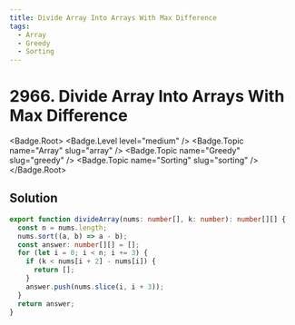 ```yaml
---
title: Divide Array Into Arrays With Max Difference
tags:
  - Array
  - Greedy
  - Sorting
---
```


# 2966. Divide Array Into Arrays With Max Difference

<Badge.Root>
  <Badge.Level level="medium" />
  <Badge.Topic name="Array" slug="array" />
  <Badge.Topic name="Greedy" slug="greedy" />
  <Badge.Topic name="Sorting" slug="sorting" />
</Badge.Root>

## Solution

```typescript filename="solution.ts" copy
export function divideArray(nums: number[], k: number): number[][] {
  const n = nums.length;
  nums.sort((a, b) => a - b);
  const answer: number[][] = [];
  for (let i = 0; i < n; i += 3) {
    if (k < nums[i + 2] - nums[i]) {
      return [];
    }
    answer.push(nums.slice(i, i + 3));
  }
  return answer;
}
```

<ProblemLink
  codingSite="leetcode"
  href="https://leetcode.com/problems/divide-array-into-arrays-with-max-difference"
  title="Divide Array Into Arrays With Max Difference"
/>
